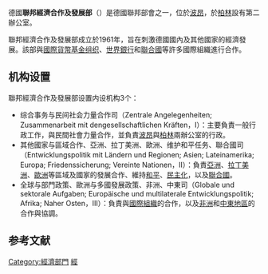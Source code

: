{{noteTA
|1=zh-tw:經濟合作及發展部; zh-cn:经济合作与发展部;
|2=zh-cn:波恩; zh-tw:波昂; zh-hk:波恩;
|3=zh-tw:部會; zh-cn:部委;
}}
{{Unreferenced |time=2009-09-08T06:38:48+00:00 }}
{{Infobox Government agency
|agency_name     = 聯邦經濟合作及發展部
|nativename      = Bundesministerium für wirtschaftliche Zusammenarbeit und Entwicklung
|logo            = BMZ Logo.svg
|logo_caption    =
|seal            = 
|seal_width      = 
|seal_caption    = 
|headquarters    = {{GER}}[[波昂|波昂]]
|formed          = 1961年11月14日
|preceding       =
|dissolved       =
|superseding     =
|jurisdiction    = [[德國政府|德國政府]]
|employees       = 約600人
|budget          =
|minister1_name  = [[斯文雅·舒爾茨|斯文雅·舒爾茨]]
|minister1_pfo   = 聯邦經濟合作及發展部部長
|chief1_name     = Karin Kortmann
|chief1_position = 府院國務秘書
|chief2_name     = Erich Stather
|chief2_position = 國務秘書
|parent_agency   =
|child1_agency   =
|child2_agency   =
|website         = http://www.bmz.de
|footnotes       =
}}

德國'''聯邦經濟合作及發展部'''（{{lang-de|'''Bundesministerium für wirtschaftliche Zusammenarbeit und Entwicklung'''}}）是德國聯邦部會之一，位於[[波昂|波昂]]，於[[柏林|柏林]]設有第二辦公室。

聯邦經濟合作及發展部成立於1961年，旨在刺激德國國內及其他國家的經濟發展。該部與[[國際貨幣基金组织|國際貨幣基金组织]]、[[世界銀行|世界銀行]]和[[聯合國|聯合國]]等許多國際組織進行合作。

== 机构设置 ==
聯邦經濟合作及發展部设置内设机构3个：
*综合事务与民间社会力量合作司（Zentrale Angelegenheiten; Zusammenarbeit mit dengesellschaftlichen Kräften，Ⅰ）：主要負責一般行政工作，與民間社會力量合作，並負責[[波昂|波昂]]與[[柏林|柏林]]兩辦公室的行政。
*其他國家与區域合作、亞洲、拉丁美洲、歐洲、维护和平任务、聯合國司（Entwicklungspolitik mit Ländern und Regionen; Asien; Lateinamerika; Europa; Friedenssicherung; Vereinte Nationen，Ⅱ）：負責[[亞洲|亞洲]]、[[拉丁美洲|拉丁美洲]]、[[歐洲|歐洲]]等區域及國家的發展合作、維持[[和平|和平]]、[[民主化|民主化]]，以及[[聯合國|聯合國]]。
*全球与部門政策、歐洲与多國發展政策、非洲、中東司（Globale und sektorale Aufgaben; Europäische und multilaterale Entwicklungspolitik; Afrika; Naher Osten，Ⅲ）：負責與[[國際組織|國際組織]]的合作，以及[[非洲|非洲]]和[[中東地區|中東地區]]的合作與協調。

==参考文献==
{{reflist}}
{{German Federal Ministries}}

{{Authority control}}
[[Category:經濟部門|Category:經濟部門]]
[[Category:德國政府部門|經]]